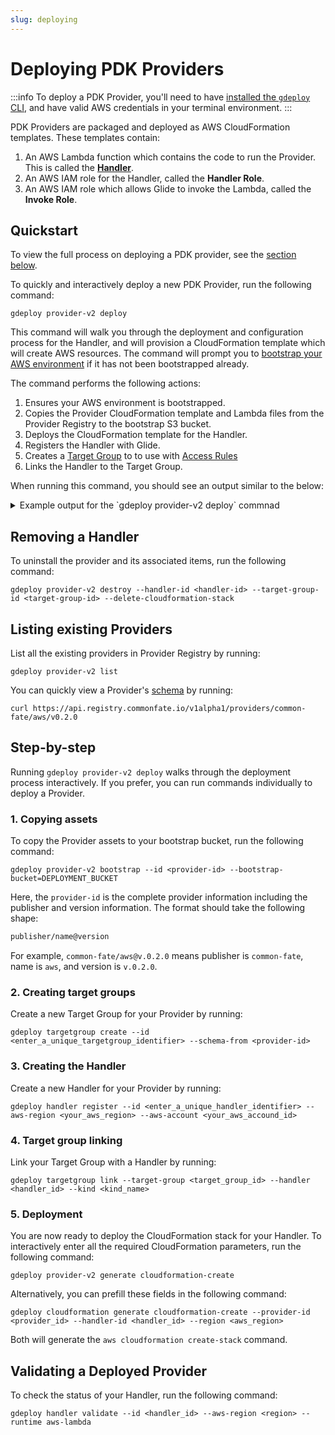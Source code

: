```yaml
---
slug: deploying
---
```



# Deploying PDK Providers

:::info
To deploy a PDK Provider, you'll need to have [installed the `gdeploy` CLI](../deploying-glide/02-setup), and have valid AWS credentials in your terminal environment.
:::

PDK Providers are packaged and deployed as AWS CloudFormation templates. These templates contain:

1. An AWS Lambda function which contains the code to run the Provider. This is called the [**Handler**](./concepts#handler).
2. An AWS IAM role for the Handler, called the **Handler Role**.
3. An AWS IAM role which allows Glide to invoke the Lambda, called the **Invoke Role**.

## Quickstart

To view the full process on deploying a PDK provider, see the [section below](#step-by-step).

To quickly and interactively deploy a new PDK Provider, run the following command:

```
gdeploy provider-v2 deploy
```

This command will walk you through the deployment and configuration process for the Handler, and will provision a CloudFormation template which will create AWS resources. The command will prompt you to [bootstrap your AWS environment](./concepts#bootstrapping) if it has not been bootstrapped already.

The command performs the following actions:

1. Ensures your AWS environment is bootstrapped.
2. Copies the Provider CloudFormation template and Lambda files from the Provider Registry to the bootstrap S3 bucket.
3. Deploys the CloudFormation template for the Handler.
4. Registers the Handler with Glide.
5. Creates a [Target Group](./concepts#target-group) to to use with [Access Rules](../configuration/access-rules)
6. Links the Handler to the Target Group.

When running this command, you should see an output similar to the below:

<details>
  <summary>Example output for the `gdeploy provider-v2 deploy` commnad</summary>
  <div>
    <CodeBlock className="language-bash">
    {`❯ gdeploy provider-v2 deploy --common-fate-aws-account 123456789012
? The Provider to deploy common-fate/cloudwatch-log-groups
? The version of the Provider to deploy v0.2.1
[i] This Provider will grant access to LogGroup targets
[i] Copying provider assets from the registry to the bootstrap bucket...
[i] Copied common-fate-bootstrap-assets-1234567abcedef/registry.commonfate.io/v1alpha1/providers/common-fate/cloudwatch-log-groups/v0.2.1/handler.zip
[i] Copied common-fate-bootstrap-assets-1234567abcedef/registry.commonfate.io/v1alpha1/providers/common-fate/cloudwatch-log-groups/v0.2.1/cloudformation.json
[✔] Provider assets copied to the bootstrap bucket
[i] This Provider requires configuration
? cloudwatch_read_role_arn: arn:aws:iam::123456789012:role/pdk-common-fate-cloudwatch-cloudwatch-read
[i] Setting CloudFormation parameter CloudwatchReadRoleArn=arn:aws:iam::123456789012:role/pdk-common-fate-cloudwatch-cloudwatch-read
? cloudwatch_regions: us-west-2
[i] Setting CloudFormation parameter CloudwatchRegions=us-west-2
? sso_identity_store_id: d-1234567abcd
[i] Setting CloudFormation parameter SsoIdentityStoreId=d-1234567abcd
? sso_instance_arn: arn:aws:sso:::instance/ssoins-1234567890abcd
[i] Setting CloudFormation parameter SsoInstanceArn=arn:aws:sso:::instance/ssoins-1234567890abcd
? sso_region: ap-southeast-2
[i] Setting CloudFormation parameter SsoRegion=ap-southeast-2
? sso_role_arn: arn:aws:iam::351460274277:role/pdk-common-fate-cloudwatch-aws-sso-provision
[i] Setting CloudFormation parameter SsoRoleArn=arn:aws:iam::351460274277:role/pdk-common-fate-cloudwatch-aws-sso-provision
[i] Deploying CloudFormation stack for Handler 'cf-handler-common-fate-cloudwatch-log-groups'
[i] Final stack status: CREATE_COMPLETE
[i] Deployment completed for HandlerID cf-handler-common-fate-cloudwatch-log-groups
[i] Creating a Target Group 'common-fate-cloudwatch-log-groups' to route Access Requests to the Handler
[✔] Target Group created: common-fate-cloudwatch-log-groups
[✔] Successfully registered Handler 'cf-handler-common-fate-cloudwatch-log-groups' with Common Fate
[✔] Successfully linked Handler 'cf-handler-common-fate-cloudwatch-log-groups' with Target Group 'common-fate-cloudwatch-log-groups'
[i] Waiting for Handler to become healthy...
[!] Handler is not healthy yet diagnostics:[{Code: Level:INFO Message:offline: lambda cannot be reached/invoked}]
[!] Handler is not healthy yet diagnostics:[{Code: Level:INFO Message:offline: lambda cannot be reached/invoked}]
[!] Handler is not healthy yet diagnostics:[{Code: Level:INFO Message:offline: lambda cannot be reached/invoked}]
[✔] Handler 'cf-handler-common-fate-cloudwatch-log-groups' is healthy`}</CodeBlock>

  </div>
</details>

## Removing a Handler

To uninstall the provider and its associated items, run the following command:

```
gdeploy provider-v2 destroy --handler-id <handler-id> --target-group-id <target-group-id> --delete-cloudformation-stack
```

## Listing existing Providers

List all the existing providers in Provider Registry by running:

```
gdeploy provider-v2 list
```

You can quickly view a Provider's [schema](./concepts#schema) by running:

```
curl https://api.registry.commonfate.io/v1alpha1/providers/common-fate/aws/v0.2.0
```

## Step-by-step

Running `gdeploy provider-v2 deploy` walks through the deployment process interactively. If you prefer, you can run commands individually to deploy a Provider.

### 1. Copying assets

To copy the Provider assets to your bootstrap bucket, run the following command:

```
gdeploy provider-v2 bootstrap --id <provider-id> --bootstrap-bucket=DEPLOYMENT_BUCKET
```

Here, the `provider-id` is the complete provider information including the publisher and version information. The format should take the following shape:

```bash
publisher/name@version
```

For example, `common-fate/aws@v.0.2.0` means publisher is `common-fate`, name is `aws`, and version is `v.0.2.0`.

### 2. Creating target groups

Create a new Target Group for your Provider by running:

```
gdeploy targetgroup create --id <enter_a_unique_targetgroup_identifier> --schema-from <provider-id>
```

### 3. Creating the Handler

Create a new Handler for your Provider by running:

```
gdeploy handler register --id <enter_a_unique_handler_identifier> --aws-region <your_aws_region> --aws-account <your_aws_accound_id>
```

### 4. Target group linking

Link your Target Group with a Handler by running:

```
gdeploy targetgroup link --target-group <target_group_id> --handler <handler_id> --kind <kind_name>
```

### 5. Deployment

You are now ready to deploy the CloudFormation stack for your Handler. To interactively enter all the required CloudFormation parameters, run the following command:

```
gdeploy provider-v2 generate cloudformation-create
```

Alternatively, you can prefill these fields in the following command:

```
gdeploy cloudformation generate cloudformation-create --provider-id <provider_id> --handler-id <handler_id> --region <aws_region>
```

Both will generate the `aws cloudformation create-stack` command.

## Validating a Deployed Provider

To check the status of your Handler, run the following command:

```
gdeploy handler validate --id <handler_id> --aws-region <region> --runtime aws-lambda
```
